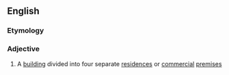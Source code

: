 ==English==

===Etymology===
{{confix|en|quad|plex}}

===Adjective===
{{en-noun|es}}

# {{lb|en|US}} A [[building]] divided into four separate [[residence]]s or [[commercial]] [[premises]]